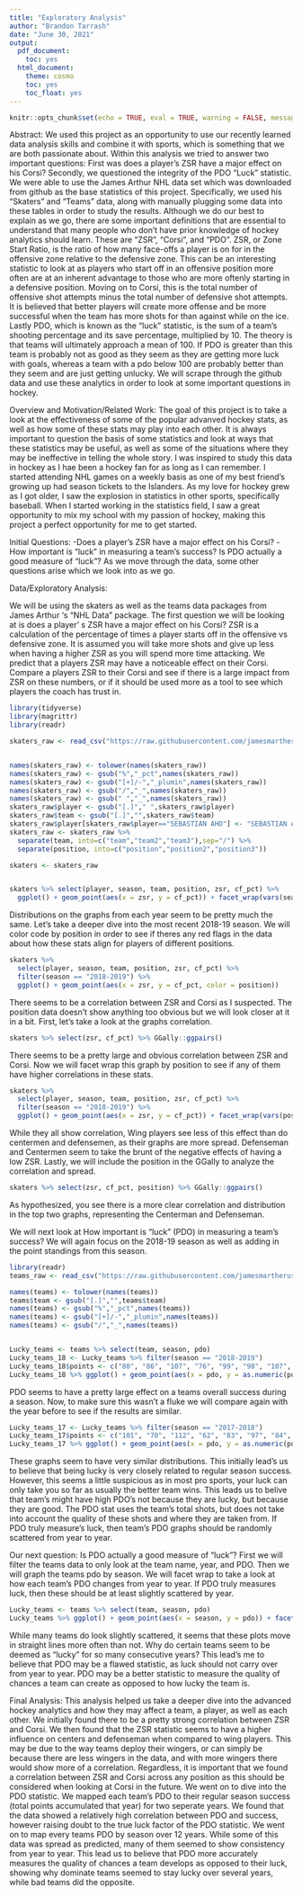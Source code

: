 ```yaml
---
title: "Exploratory Analysis"
author: "Brandon Tarrash"
date: "June 30, 2021"
output:
  pdf_document:
    toc: yes
  html_document:
    theme: cosmo
    toc: yes
    toc_float: yes
---
```



```r
knitr::opts_chunk$set(echo = TRUE, eval = TRUE, warning = FALSE, message = FALSE, fig.width=6, fig.height=4, out.width = "70%", fig.align = "center") 
```
Abstract: 
We used this project as an opportunity to use our recently learned data analysis skills and combine it with sports, which is something that we are both passionate about. Within this analysis we tried to answer two important questions: First was does a player's ZSR have a major effect on his Corsi? Secondly, we questioned the integrity of the PDO "Luck" statistic. We were able to use the James Arthur NHL data set which was downloaded from github as the base statistics of this project. Specifically, we used his "Skaters" and "Teams" data, along with manually plugging some data into these tables in order to study the results. Although we do our best to explain as we go, there are some important definitions that are essential to understand that many people who don't have prior knowledge of hockey analytics should learn. These are "ZSR", "Corsi", and "PDO". ZSR, or Zone Start Ratio, is the ratio of how many face-offs a player is on for in the offensive zone relative to the defensive zone. This can be an interesting statistic to look at as players who start off in an offensive position more often are at an inherent advantage to those who are more oftenly starting in a defensive position. Moving on to Corsi, this is the total number of offensive shot attempts minus the total number of defensive shot attempts. It is believed that better players will create more offense and be more successful when the team has more shots for than against while on the ice. Lastly PDO, which is known as the "luck" statistic, is the sum of a team's shooting percentage and its save percentage, multiplied by 10. The theory is that teams will ultimately approach a mean of 100. If PDO is greater than this team is probably not as good as they seem as they are getting more luck with goals, whereas a team with a pdo below 100 are probably better than they seem and are just getting unlucky. We will scrape through the github data and use these analytics in order to look at some important questions in hockey.  


Overview and Motivation/Related Work: The goal of this project is to take a look at the effectiveness of some of the popular advanved hockey stats, as well as how some of these stats may play into each other. It is always important to question the basis of some statistics and look at ways that these statistics may be useful, as well as some of the situations where they may be ineffective in telling the whole story. I was inspired to study this data in hockey as I hae been a hockey fan for as long as I can remember. I started attending NHL games on a weekly basis as one of my best friend's growing up had season tickets to the Islanders. As my love for hockey grew as I got older, I saw the explosion in statistics in other sports, specifically baseball. When I started working in the statistics field, I saw a great opportunity to mix my school with my passion of hockey, making this project a perfect opportunity for me to get started. 


Initial Questions: 
-Does a player's ZSR have a major effect on his Corsi?
-How important is “luck” in measuring a team’s success? Is PDO actually a good measure of “luck”?
As we move through the data, some other questions arise which we look into as we go.

Data/Exploratory Analysis:

We will be using the skaters as well as the teams data packages from James Arthur
's "NHL Data" package. The first question we will be looking at is does a player'
s ZSR have a major effect on his Corsi? ZSR is a calculation of the percentage of times a player starts off in the offensive vs defensive zone. It is assumed you will take more shots and give up less when having a higher ZSR as you will spend more time attacking. We predict that a players ZSR may have a noticeable effect on their Corsi. Compare a players ZSR to their Corsi and see if there is a large impact from ZSR on these numbers, or if it should be used more as a tool to see which players the coach has trust in.

```r
library(tidyverse)
library(magrittr)
library(readr)

skaters_raw <- read_csv("https://raw.githubusercontent.com/jamesmartherus/nhldata/master/data-raw/skaters_raw.csv")


names(skaters_raw) <- tolower(names(skaters_raw))
names(skaters_raw) <- gsub("%","_pct",names(skaters_raw))
names(skaters_raw) <- gsub("[+]/-","_plumin",names(skaters_raw))
names(skaters_raw) <- gsub("/","_",names(skaters_raw))
names(skaters_raw) <- gsub(" ","_",names(skaters_raw))
skaters_raw$player <- gsub("[.]"," ",skaters_raw$player)
skaters_raw$team <- gsub("[.]","",skaters_raw$team)
skaters_raw$player[skaters_raw$player=="5EBASTIAN AHO"] <- "SEBASTIAN AHO"
skaters_raw <- skaters_raw %>%
  separate(team, into=c("team","team2","team3"),sep="/") %>%
  separate(position, into=c("position","position2","position3")) 

skaters <- skaters_raw


skaters %>% select(player, season, team, position, zsr, cf_pct) %>% 
  ggplot() + geom_point(aes(x = zsr, y = cf_pct)) + facet_wrap(vars(season))
```

Distributions on the graphs from each year seem to be pretty much the same. Let's take a deeper dive into the most recent 2018-19 season. We will color code by position in order to see if theres any red flags in the data about how these stats align for players of different positions.

```r
skaters %>% 
  select(player, season, team, position, zsr, cf_pct) %>% 
  filter(season == "2018-2019") %>% 
  ggplot() + geom_point(aes(x = zsr, y = cf_pct, color = position))

```
There seems to be a correlation between ZSR and Corsi as I suspected. The position data doesn't show anything too obvious but we will look closer at it in a bit. First, let's take a look at the graphs correlation.


```r
skaters %>% select(zsr, cf_pct) %>% GGally::ggpairs()
```

There seems to be a pretty large and obvious correlation between ZSR and Corsi. 
Now we will facet wrap this graph by position to see if any of them have higher correlations in these stats. 

```r
skaters %>% 
  select(player, season, team, position, zsr, cf_pct) %>% 
  filter(season == "2018-2019") %>% 
  ggplot() + geom_point(aes(x = zsr, y = cf_pct)) + facet_wrap(vars(position))
```
While they all show correlation, Wing players see less of this effect than do centermen and defensemen, as their graphs are more spread. Defenseman and Centermen seem to take the brunt of the negative effects of having a low ZSR. Lastly, we will include the position in the GGally to analyze the correlation and spread.

```r
skaters %>% select(zsr, cf_pct, position) %>% GGally::ggpairs()
```
As hypothesized, you see there is a more clear correlation and distribution in the top two graphs, representing the Centerman and Defenseman.


We will next look at How important is “luck” (PDO) in measuring a team’s success? We will again focus on the 2018-19 season as well as adding in the point standings from this season.

```r
library(readr)
teams_raw <- read_csv("https://raw.githubusercontent.com/jamesmartherus/nhldata/master/data-raw/teams_raw.csv")

names(teams) <- tolower(names(teams))
teams$team <- gsub("[.]","",teams$team)
names(teams) <- gsub("%","_pct",names(teams))
names(teams) <- gsub("[+]/-","_plumin",names(teams))
names(teams) <- gsub("/","_",names(teams))


Lucky_teams <- teams %>% select(team, season, pdo)
Lucky_teams_18 <- Lucky_teams %>% filter(season == "2018-2019")
Lucky_teams_18$points <- c("80", "86", "107", "76", "99", "98", "107", "84", "90", "93", "74", "79", "86", "71", "83", "96", "72", "100", "103", "78", "64", "82", "100", "101", "99", "128", "100", "81", "93", "99", "104")
Lucky_teams_18 %>% ggplot() + geom_point(aes(x = pdo, y = as.numeric(points)))
```

PDO seems to have a pretty large effect on a teams overall success during a season. Now, to make sure this wasn't a fluke we will compare again with the year before to see if the results are similar.  

```r
Lucky_teams_17 <- Lucky_teams %>% filter(season == "2017-2018")
Lucky_teams_17$points <- c("101", "70", "112", "62", "83", "97", "84", "76", "95", "92", "73", "78", "96", "98", "101", "71", "97", "117", "80", "77", "67", "98", "100", "100", "94", "113", "105", "73", "109", "114", "105")
Lucky_teams_17 %>% ggplot() + geom_point(aes(x = pdo, y = as.numeric(points)))
```

These graphs seem to have very similar distributions. This initially lead's us to believe that being lucky is very closely related to regular season success. However, this seems a little suspicious as in most pro sports, your luck can only take you so far as usually the better team wins. This leads us to belive that team's might have high PDO's not because they are lucky, but because they are good. The PDO stat uses the team's total shots, but does not take into account the quality of these shots and where they are taken from. If PDO truly measure's luck, then team's PDO graphs should be randomly scattered from year to year. 

Our next question: Is PDO actually a good measure of “luck”?
First we will filter the teams data to only look at the team name, year, and PDO.
Then we will graph the teams pdo by season. We will facet wrap to take a look at
how each team's PDO changes from year to year. If PDO truly measures luck, then
these should be at least slightly scattered by year.

```r
Lucky_teams <- teams %>% select(team, season, pdo)
Lucky_teams %>% ggplot() + geom_point(aes(x = season, y = pdo)) + facet_wrap(vars(team))
```

While many teams do look slightly scattered, it seems that these plots move in
straight lines more often than not. Why do certain teams seem to be deemed as "lucky" for so many consecutive years? This lead's me to believe that PDO may be
a flawed statistic, as luck should not carry over from year to year. PDO may be a better statistic to measure the quality of chances a team can create as opposed to how lucky the team is. 


Final Analysis:
This analysis helped us take a deeper dive into the advanced hockey analytics and how they may affect a team, a player, as well as each other. We initially found there to be a pretty strong correlation between ZSR and Corsi. We then found that the ZSR statistic seems to have a higher influence on centers and defenseman when compared to wing players. This may be due to the way teams deploy their wingers, or can simply be because there are less wingers in the data, and with more wingers there would show more of a correlation. Regardless, it is important that we found a correlation between ZSR and Corsi across any position as this should be considered when looking at Corsi in the future. We went on to dive into the PDO statistic. We mapped each team's PDO to their regular season success (total points accumulated that year) for two seperate years. We found that the data showed a relatively high correlation between PDO and success, however raising doubt to the true luck factor of the PDO statistic. We went on to map every teams PDO by season over 12 years. While some of this data was spread as predicted, many of them seemed to show consistency from year to year. This lead us to believe that PDO more accurately measures the quality of chances a team develops as opposed to their luck, showing why dominate teams seemed to stay lucky over several years, while bad teams did the opposite. 




